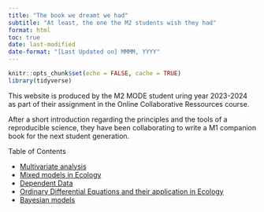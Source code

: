 ```yaml
---
title: "The book we dreamt we had"
subtitle: "At least, the one the M2 students wish they had"
format: html
toc: true
date: last-modified
date-format: "[Last Updated on] MMMM, YYYY"
---
```


```r
knitr::opts_chunk$set(echo = FALSE, cache = TRUE)
library(tidyverse)
```



This website is produced by the M2 MODE student uring year 2023-2024 as part of their assignment in the Online Collaborative Ressources course.

After a short introduction regarding the principles and the tools of a reproducible science, they have been collaborating to write a M1 companion book for the next student generation. 

Table of Contents 

* [Multivariate analysis](AMV_chapter.html)
* [Mixed models in Ecology](Mixed_models.html)
* [Dependent Data](chapter_dependance.html)
* [Ordinary Differential Equations and their application in Ecology](Chap_ODE.html)
* [Bayesian models](bayesian_modeles.html)
